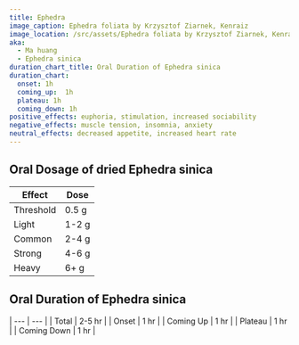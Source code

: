```yaml
---
title: Ephedra
image_caption: Ephedra foliata by Krzysztof Ziarnek, Kenraiz
image_location: /src/assets/Ephedra foliata by Krzysztof Ziarnek, Kenraiz.jpg
aka:
  - Ma huang
  - Ephedra sinica
duration_chart_title: Oral Duration of Ephedra sinica
duration_chart:
  onset: 1h
  coming_up:  1h
  plateau: 1h
  coming_down: 1h
positive_effects: euphoria, stimulation, increased sociability
negative_effects: muscle tension, insomnia, anxiety
neutral_effects: decreased appetite, increased heart rate
---
```


## Oral Dosage of dried Ephedra sinica
| Effect | Dose |
| --- | --- |
| Threshold | 0.5 g |
| Light | 1-2 g |
| Common | 2-4 g |
| Strong | 4-6 g |
| Heavy | 6+ g |


<Chart title={frontmatter.duration_chart_title} data={frontmatter.duration_chart} />

## Oral Duration of Ephedra sinica
| --- | --- |
| Total | 2-5 hr |
| Onset | 1 hr |
| Coming Up | 1 hr |
| Plateau | 1 hr |
| Coming Down | 1 hr |





